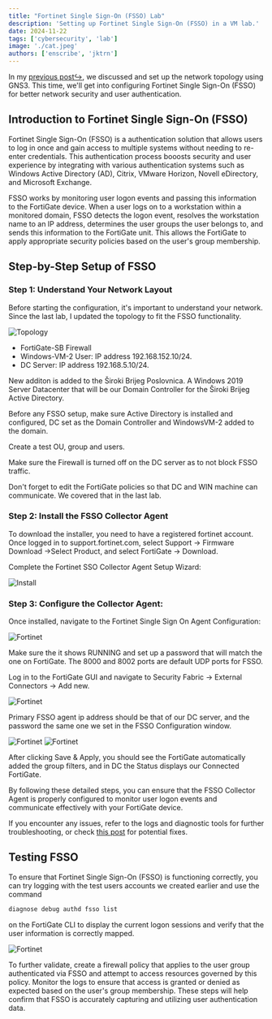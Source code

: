 ```yaml
---
title: "Fortinet Single Sign-On (FSSO) Lab"
description: 'Setting up Fortinet Single Sign-On (FSSO) in a VM lab.'
date: 2024-11-22
tags: ['cybersecurity', 'lab']
image: './cat.jpeg'
authors: ['enscribe', 'jktrn']
---
```




In my [previous post↪](/blog/gns3), we discussed and set up the network topology using GNS3. This time, we'll get into configuring Fortinet Single Sign-On (FSSO) for better network security and user authentication.

## Introduction to Fortinet Single Sign-On (FSSO)
Fortinet Single Sign-On (FSSO) is a authentication solution that allows users to log in once and gain access to multiple systems without needing to re-enter credentials. This authentication process booosts security and user experience by integrating with various authentication systems such as Windows Active Directory (AD), Citrix, VMware Horizon, Novell eDirectory, and Microsoft Exchange.

FSSO works by monitoring user logon events and passing this information to the FortiGate device. When a user logs on to a workstation within a monitored domain, FSSO detects the logon event, resolves the workstation name to an IP address, determines the user groups the user belongs to, and sends this information to the FortiGate unit. This allows the FortiGate to apply appropriate security policies based on the user's group membership.

## Step-by-Step Setup of FSSO
### Step 1: Understand Your Network Layout
Before starting the configuration, it's important to understand your network. Since the last lab, I updated the topology to fit the FSSO functionality.

<Image src={OneImg} alt="Topology" />

- FortiGate-SB Firewall
- Windows-VM-2 User: IP address 192.168.152.10/24.
- DC Server: IP address 192.168.5.10/24.

New additon is added to the Široki Brijeg Poslovnica. A Windows 2019 Server Datacenter that will be our Domain Controller for the Široki Brijeg Active Directory.

<Callout variant="important">
Before any FSSO setup, make sure Active Directory is installed and configured, DC set as the Domain Controller and WindowsVM-2 added to the domain.

Create a test OU, group and users. 

Make sure the Firewall is turned off on the DC server as to not block FSSO traffic.
</Callout>

<Callout variant="warning">
Don't forget to edit the FortiGate policies so that DC and WIN machine can communicate. We covered that in the last lab.
</Callout>

### Step 2: Install the FSSO Collector Agent

To download the installer, you need to have a registered fortinet account. Once logged in to support.fortinet.com, select Support -> Firmware Download ->Select Product, and select FortiGate -> Download.

Complete the Fortinet SSO Collector Agent Setup Wizard:

<Image src={TwoImg} alt="Install" />

### Step 3: Configure the Collector Agent:

Once installed, navigate to the Fortinet Single Sign On Agent Configuration:

<Image src={ThreeImg} alt="Fortinet" />

Make sure the it shows RUNNING and set up a password that will match the one on FortiGate.
The 8000 and 8002 ports are default UDP ports for FSSO.

Log in to the FortiGate GUI and navigate to Security Fabric -> External Connectors -> Add new.

<Image src={FourImg} alt="Fortinet" />

Primary FSSO agent ip address should be that of our DC server, and the password the same one we set in the FSSO Configuration window.

<Image src={SixImg} alt="Fortinet" />
<Image src={FiveImg} alt="Fortinet" />

After clicking Save & Apply, you should see the FortiGate automatically added the group filters, and in DC the Status displays our Connected FortiGate. 

By following these detailed steps, you can ensure that the FSSO Collector Agent is properly configured to monitor user logon events and communicate effectively with your FortiGate device.

If you encounter any issues, refer to the logs and diagnostic tools for further troubleshooting, or check [this post](https://community.fortinet.com/t5/FortiGate/Technical-Tip-Common-reasons-FSSO-status-shows-as-down-on-the/ta-p/193790) for potential fixes.

## Testing FSSO

To ensure that Fortinet Single Sign-On (FSSO) is functioning correctly, you can try logging with the test users accounts we created earlier and use the command 
```bash
diagnose debug authd fsso list 
```
on the FortiGate CLI to display the current logon sessions and verify that the user information is correctly mapped.

<Image src={SevenImg} alt="Fortinet" />

To further validate, create a firewall policy that applies to the user group authenticated via FSSO and attempt to access resources governed by this policy. Monitor the logs to ensure that access is granted or denied as expected based on the user's group membership. These steps will help confirm that FSSO is accurately capturing and utilizing user authentication data.

